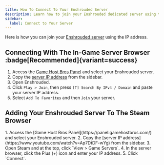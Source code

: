 ```yaml
---
title: How To Connect To Your Enshrouded Server
description: Learn how to join your Enshrouded dedicated server using the IP address.
sidebar:
  label: Connect to Your Server
---
```


Here is how you can join your [Enshrouded server](https://www.gamehostbros.com/enshrouded-server-hosting/) using the IP address.

## Connecting With The In-Game Server Browser :badge[Recommended]{variant=success}

<Steps>

1. Access the [Game Host Bros Panel](https://panel.gamehostbros.com/) and select your Enshrouded server.
2. Copy the [server IP address](https://www.youtube.com/watch?v=Ap7DtDF-wYg) from the sidebar.
3. Open Enshrouded.
4. Click `Play > Join`, then press `[T] Search By IPv4 / Domain` and paste your server IP address.
5. Select `Add To Favorites` and then `Join` your server.
</Steps>

## Adding Your Enshrouded Server To The Steam Browser

<Steps>
1. Access the [Game Host Bros Panel](https://panel.gamehostbros.com/) and select your Enshrouded server.
2. Copy the [server IP address](https://www.youtube.com/watch?v=Ap7DtDF-wYg) from the sidebar.
3. Open Steam and at the top, click `View > Game Servers`.
4. In the server browser, click the Plus (+) icon and enter your IP address.
5. Click `Connect`.
</Steps>